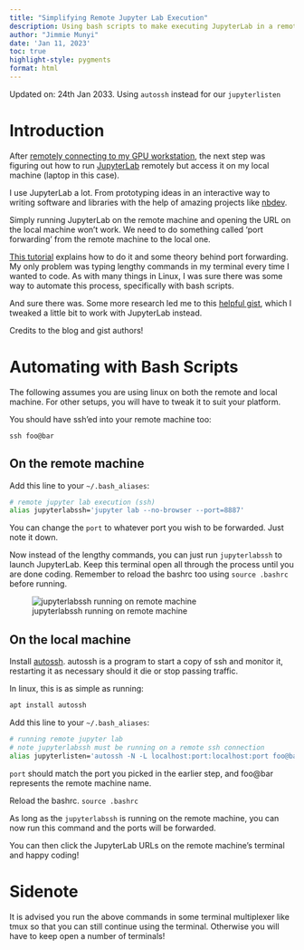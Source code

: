 ```yaml
---
title: "Simplifying Remote Jupyter Lab Execution"
description: Using bash scripts to make executing JupyterLab in a remote machine a breeze
author: "Jimmie Munyi"
date: 'Jan 11, 2023'
toc: true
highlight-style: pygments
format: html
---
```



::: {.callout-note}
Updated on: 24th Jan 2033.
Using `autossh` instead for our `jupyterlisten`
:::

# Introduction

After [remotely connecting to my GPU workstation](https://jimmiemunyi.dev/til/tailscale.html), the next step was figuring out how to run [JupyterLab](https://jupyter.org/install) remotely but access it on my local machine (laptop in this case).

I use JupyterLab a lot. From prototyping ideas in an interactive way to writing software and libraries with the help of amazing projects like [nbdev](https://nbdev.fast.ai/).

Simply running JupyterLab on the remote machine and opening the URL on the local machine won’t work. We need to do something called 'port forwarding' from the remote machine to the local one.

[This tutorial](https://towardsdatascience.com/access-remote-code-in-a-breeze-with-jupyterlab-via-ssh-8c6a9ffaaa8c) explains how to do it and some theory behind port forwarding. My only problem was typing lengthy commands in my terminal every time I wanted to code. As with many things in Linux, I was sure there was some way to automate this process, specifically with bash scripts. 

And sure there was. Some more research led me to this [helpful gist](https://gist.github.com/wklchris/6e7fac67d8a22a348f3e6b6c75c0836e), which I tweaked a little bit to work with JupyterLab instead.

Credits to the blog and gist authors!

# Automating with Bash Scripts

The following assumes you are using linux on both the remote and local machine. For other setups, you will have to tweak it to suit your platform.

You should have ssh’ed into your remote machine too:

`ssh foo@bar`

## On the remote machine

Add this line to your `~/.bash_aliases`:

```bash
# remote jupyter lab execution (ssh)
alias jupyterlabssh='jupyter lab --no-browser --port=8887'
```

You can change the `port` to whatever port you wish to be forwarded. Just note it down.

Now instead of the lengthy commands, you can just run `jupyterlabssh` to launch JupyterLab. Keep this terminal open all through the process until you are done coding. Remember to reload the bashrc too using `source .bashrc` before running.

![jupyterlabssh running on remote machine](jupyterlabssh.png)


## On the local machine

Install [autossh](https://www.harding.motd.ca/autossh/). autossh is a program to start a copy of ssh and monitor it, restarting it as necessary should it die or stop passing traffic.

In linux, this is as simple as running:

```bash
apt install autossh
```

Add this line to your `~/.bash_aliases`:

```bash
# running remote jupyter lab
# note jupyterlabssh must be running on a remote ssh connection
alias jupyterlisten='autossh -N -L localhost:port:localhost:port foo@bar'
```
`port` should match the port you picked in the earlier step, and foo@bar represents the remote machine name.

Reload the bashrc. `source .bashrc`

As long as the `jupyterlabssh` is running on the remote machine, you can now run this command and the ports will be forwarded.

You can then click the JupyterLab URLs on the remote machine’s terminal and happy coding!

# Sidenote

It is advised you run the above commands in some terminal multiplexer like tmux so that you can still continue using the terminal. Otherwise you will have to keep open a number of terminals!
